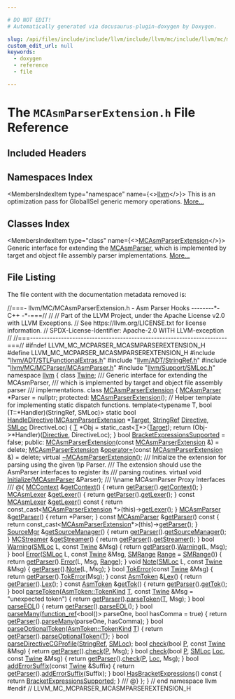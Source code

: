 ```yaml
---

# DO NOT EDIT!
# Automatically generated via docusaurus-plugin-doxygen by Doxygen.

slug: /api/files/include/include/llvm/include/llvm/mc/include/llvm/mc/mcparser/mcasmparserextension-h
custom_edit_url: null
keywords:
  - doxygen
  - reference
  - file

---
```





# The `MCAsmParserExtension.h` File Reference

<DoxygenPage pluginConfig={pluginConfig}>



## Included Headers

<IncludesList>
<IncludesListItem
  filePath="llvm/ADT/STLFunctionalExtras.h"
  permalink="/docs/api/files/include/include/llvm/include/llvm/adt/stlfunctionalextras-h"
  isLocal="true" />
<IncludesListItem
  filePath="llvm/ADT/StringRef.h"
  permalink="/docs/api/files/include/include/llvm/include/llvm/adt/stringref-h"
  isLocal="true" />
<IncludesListItem
  filePath="llvm/MC/MCParser/MCAsmParser.h"
  permalink="/docs/api/files/include/include/llvm/include/llvm/mc/include/llvm/mc/mcparser/mcasmparser-h"
  isLocal="true" />
<IncludesListItem
  filePath="llvm/Support/SMLoc.h"
  permalink="/docs/api/files/include/include/llvm/include/llvm/support/smloc-h"
  isLocal="true" />
</IncludesList>

## Namespaces Index

<MembersIndex>

<MembersIndexItem
  type="namespace"
  name={<><a href="/docs/api/namespaces/llvm">llvm</a></>}>
This is an optimization pass for GlobalISel generic memory operations. <a href="/docs/api/namespaces/llvm/#details">More...</a>
</MembersIndexItem>

</MembersIndex>

## Classes Index

<MembersIndex>

<MembersIndexItem
  type="class"
  name={<><a href="/docs/api/classes/llvm/mcasmparserextension">MCAsmParserExtension</a></>}>
Generic interface for extending the <a href="/docs/api/classes/llvm/mcasmparser">MCAsmParser</a>, which is implemented by target and object file assembly parser implementations. <a href="/docs/api/classes/llvm/mcasmparserextension/#details">More...</a>
</MembersIndexItem>

</MembersIndex>


## File Listing

The file content with the documentation metadata removed is:

<ProgramListing>

<Link id="l00001" /><CodeLine lineNumber="1"><Highlight kind="comment">//===- llvm/MC/MCAsmParserExtension.h - Asm Parser Hooks --------&#42;- C++ -&#42;-===//</Highlight><Highlight kind="normal"></Highlight></CodeLine>
<Link id="l00002" /><CodeLine lineNumber="2"><Highlight kind="normal"></Highlight><Highlight kind="comment">//</Highlight><Highlight kind="normal"></Highlight></CodeLine>
<Link id="l00003" /><CodeLine lineNumber="3"><Highlight kind="normal"></Highlight><Highlight kind="comment">// Part of the LLVM Project, under the Apache License v2.0 with LLVM Exceptions.</Highlight><Highlight kind="normal"></Highlight></CodeLine>
<Link id="l00004" /><CodeLine lineNumber="4"><Highlight kind="normal"></Highlight><Highlight kind="comment">// See https://llvm.org/LICENSE.txt for license information.</Highlight><Highlight kind="normal"></Highlight></CodeLine>
<Link id="l00005" /><CodeLine lineNumber="5"><Highlight kind="normal"></Highlight><Highlight kind="comment">// SPDX-License-Identifier: Apache-2.0 WITH LLVM-exception</Highlight><Highlight kind="normal"></Highlight></CodeLine>
<Link id="l00006" /><CodeLine lineNumber="6"><Highlight kind="normal"></Highlight><Highlight kind="comment">//</Highlight><Highlight kind="normal"></Highlight></CodeLine>
<Link id="l00007" /><CodeLine lineNumber="7"><Highlight kind="normal"></Highlight><Highlight kind="comment">//===----------------------------------------------------------------------===//</Highlight><Highlight kind="normal"></Highlight></CodeLine>
<Link id="l00008" /><CodeLine lineNumber="8"><Highlight kind="normal"></Highlight></CodeLine>
<Link id="l00009" /><CodeLine lineNumber="9"><Highlight kind="normal"></Highlight><Highlight kind="preprocessor">#ifndef LLVM&#95;MC&#95;MCPARSER&#95;MCASMPARSEREXTENSION&#95;H</Highlight><Highlight kind="normal"></Highlight></CodeLine>
<Link id="l00010" /><CodeLine lineNumber="10"><Highlight kind="normal"></Highlight><Highlight kind="preprocessor">#define LLVM&#95;MC&#95;MCPARSER&#95;MCASMPARSEREXTENSION&#95;H</Highlight><Highlight kind="normal"></Highlight></CodeLine>
<Link id="l00011" /><CodeLine lineNumber="11"><Highlight kind="normal"></Highlight></CodeLine>
<Link id="l00012" /><CodeLine lineNumber="12"><Highlight kind="normal"></Highlight><Highlight kind="preprocessor">#include &quot;<a href="/docs/api/files/include/include/llvm/include/llvm/adt/stlfunctionalextras-h">llvm/ADT/STLFunctionalExtras.h</a>&quot;</Highlight><Highlight kind="normal"></Highlight></CodeLine>
<Link id="l00013" /><CodeLine lineNumber="13"><Highlight kind="normal"></Highlight><Highlight kind="preprocessor">#include &quot;<a href="/docs/api/files/include/include/llvm/include/llvm/adt/stringref-h">llvm/ADT/StringRef.h</a>&quot;</Highlight><Highlight kind="normal"></Highlight></CodeLine>
<Link id="l00014" /><CodeLine lineNumber="14"><Highlight kind="normal"></Highlight><Highlight kind="preprocessor">#include &quot;<a href="/docs/api/files/include/include/llvm/include/llvm/mc/include/llvm/mc/mcparser/mcasmparser-h">llvm/MC/MCParser/MCAsmParser.h</a>&quot;</Highlight><Highlight kind="normal"></Highlight></CodeLine>
<Link id="l00015" /><CodeLine lineNumber="15"><Highlight kind="normal"></Highlight><Highlight kind="preprocessor">#include &quot;<a href="/docs/api/files/include/include/llvm/include/llvm/support/smloc-h">llvm/Support/SMLoc.h</a>&quot;</Highlight><Highlight kind="normal"></Highlight></CodeLine>
<Link id="l00016" /><CodeLine lineNumber="16"><Highlight kind="normal"></Highlight></CodeLine>
<Link id="l00017" /><CodeLine lineNumber="17"><Highlight kind="normal"></Highlight><Highlight kind="keyword">namespace </Highlight><Highlight kind="normal"><a href="/docs/api/namespaces/llvm">llvm</a> &#123;</Highlight></CodeLine>
<Link id="l00018" /><CodeLine lineNumber="18"><Highlight kind="normal"></Highlight></CodeLine>
<Link id="l00019" /><CodeLine lineNumber="19"><Highlight kind="normal"></Highlight><Highlight kind="keyword">class </Highlight><Highlight kind="normal"><a href="/docs/api/classes/llvm/twine">Twine</a>;</Highlight></CodeLine>
<Link id="l00020" /><CodeLine lineNumber="20"><Highlight kind="normal"></Highlight><Highlight kind="comment"></Highlight></CodeLine>
<Link id="l00021" /><CodeLine lineNumber="21"><Highlight kind="comment">/// Generic interface for extending the MCAsmParser,</Highlight></CodeLine>
<Link id="l00022" /><CodeLine lineNumber="22"><Highlight kind="comment">/// which is implemented by target and object file assembly parser</Highlight></CodeLine>
<Link id="l00023" /><CodeLine lineNumber="23"><Highlight kind="comment">/// implementations.</Highlight><Highlight kind="normal"></Highlight></CodeLine>
<Link id="l00024" /><CodeLine lineNumber="24" lineLink="/docs/api/classes/llvm/mcasmparserextension"><Highlight kind="normal"></Highlight><Highlight kind="keyword">class </Highlight><Highlight kind="normal"><a href="/docs/api/classes/llvm/mcasmparserextension/#aab3bf5b24dd10d157225bc28bb555f30">MCAsmParserExtension</a> &#123;</Highlight></CodeLine>
<Link id="l00025" /><CodeLine lineNumber="25"><Highlight kind="normal">  <a href="/docs/api/classes/llvm/mcasmparser">MCAsmParser</a> &#42;Parser = </Highlight><Highlight kind="keyword">nullptr</Highlight><Highlight kind="normal">;</Highlight></CodeLine>
<Link id="l00026" /><CodeLine lineNumber="26"><Highlight kind="normal"></Highlight></CodeLine>
<Link id="l00027" /><CodeLine lineNumber="27"><Highlight kind="normal"></Highlight><Highlight kind="keyword">protected</Highlight><Highlight kind="normal">:</Highlight></CodeLine>
<Link id="l00028" /><CodeLine lineNumber="28" lineLink="/docs/api/classes/llvm/mcasmparserextension/#aab3bf5b24dd10d157225bc28bb555f30"><Highlight kind="normal">  <a href="/docs/api/classes/llvm/mcasmparserextension/#aab3bf5b24dd10d157225bc28bb555f30">MCAsmParserExtension</a>();</Highlight></CodeLine>
<Link id="l00029" /><CodeLine lineNumber="29"><Highlight kind="normal"></Highlight></CodeLine>
<Link id="l00030" /><CodeLine lineNumber="30"><Highlight kind="normal">  </Highlight><Highlight kind="comment">// Helper template for implementing static dispatch functions.</Highlight><Highlight kind="normal"></Highlight></CodeLine>
<Link id="l00031" /><CodeLine lineNumber="31"><Highlight kind="normal">  </Highlight><Highlight kind="keyword">template</Highlight><Highlight kind="normal">&lt;</Highlight><Highlight kind="keyword">typename</Highlight><Highlight kind="normal"> T, </Highlight><Highlight kind="keywordtype">bool</Highlight><Highlight kind="normal"> (T::&#42;Handler)(StringRef, SMLoc)&gt;</Highlight></CodeLine>
<Link id="l00032" /><CodeLine lineNumber="32" lineLink="/docs/api/classes/llvm/mcasmparserextension/#a24a2ab7728459aab10f7550b978f7b84"><Highlight kind="normal">  </Highlight><Highlight kind="keyword">static</Highlight><Highlight kind="normal"> </Highlight><Highlight kind="keywordtype">bool</Highlight><Highlight kind="normal"> <a href="/docs/api/classes/llvm/mcasmparserextension/#a24a2ab7728459aab10f7550b978f7b84">HandleDirective</a>(<a href="/docs/api/classes/llvm/mcasmparserextension/#aab3bf5b24dd10d157225bc28bb555f30">MCAsmParserExtension</a> &#42;<a href="/docs/api/classes/llvm/target">Target</a>,</Highlight></CodeLine>
<Link id="l00033" /><CodeLine lineNumber="33"><Highlight kind="normal">                              <a href="/docs/api/classes/llvm/stringref">StringRef</a> <a href="/docs/api/classes/llvm/directive">Directive</a>,</Highlight></CodeLine>
<Link id="l00034" /><CodeLine lineNumber="34"><Highlight kind="normal">                              <a href="/docs/api/classes/llvm/smloc">SMLoc</a> DirectiveLoc) &#123;</Highlight></CodeLine>
<Link id="l00035" /><CodeLine lineNumber="35"><Highlight kind="normal">    <a href="/docs/api/files/lib/lib/target/lib/target/mips/mips16isellowering-cpp/#a0acb682b8260ab1c60b918599864e2e5">T</a> &#42;Obj = </Highlight><Highlight kind="keyword">static&#95;cast&lt;</Highlight><Highlight kind="normal"><a href="/docs/api/files/lib/lib/target/lib/target/mips/mips16isellowering-cpp/#a0acb682b8260ab1c60b918599864e2e5">T</a>&#42;</Highlight><Highlight kind="keyword">&gt;</Highlight><Highlight kind="normal">(<a href="/docs/api/classes/llvm/target">Target</a>);</Highlight></CodeLine>
<Link id="l00036" /><CodeLine lineNumber="36"><Highlight kind="normal">    </Highlight><Highlight kind="keywordflow">return</Highlight><Highlight kind="normal"> (Obj-&gt;&#42;Handler)(<a href="/docs/api/classes/llvm/directive">Directive</a>, DirectiveLoc);</Highlight></CodeLine>
<Link id="l00037" /><CodeLine lineNumber="37"><Highlight kind="normal">  &#125;</Highlight></CodeLine>
<Link id="l00038" /><CodeLine lineNumber="38"><Highlight kind="normal"></Highlight></CodeLine>
<Link id="l00039" /><CodeLine lineNumber="39" lineLink="/docs/api/classes/llvm/mcasmparserextension/#acd467ad40163cfdcb2e73ac13f83d8f2"><Highlight kind="normal">  </Highlight><Highlight kind="keywordtype">bool</Highlight><Highlight kind="normal"> <a href="/docs/api/classes/llvm/mcasmparserextension/#acd467ad40163cfdcb2e73ac13f83d8f2">BracketExpressionsSupported</a> = </Highlight><Highlight kind="keyword">false</Highlight><Highlight kind="normal">;</Highlight></CodeLine>
<Link id="l00040" /><CodeLine lineNumber="40"><Highlight kind="normal"></Highlight></CodeLine>
<Link id="l00041" /><CodeLine lineNumber="41"><Highlight kind="normal"></Highlight><Highlight kind="keyword">public</Highlight><Highlight kind="normal">:</Highlight></CodeLine>
<Link id="l00042" /><CodeLine lineNumber="42" lineLink="/docs/api/classes/llvm/mcasmparserextension/#a5749b82d37aef7341a7ae4e7e8ee4151"><Highlight kind="normal">  <a href="/docs/api/classes/llvm/mcasmparserextension/#a5749b82d37aef7341a7ae4e7e8ee4151">MCAsmParserExtension</a>(</Highlight><Highlight kind="keyword">const</Highlight><Highlight kind="normal"> <a href="/docs/api/classes/llvm/mcasmparserextension/#aab3bf5b24dd10d157225bc28bb555f30">MCAsmParserExtension</a> &amp;) = </Highlight><Highlight kind="keyword">delete</Highlight><Highlight kind="normal">;</Highlight></CodeLine>
<Link id="l00043" /><CodeLine lineNumber="43" lineLink="/docs/api/classes/llvm/mcasmparserextension/#a5059e383d4fa0d92c32172516190251f"><Highlight kind="normal">  <a href="/docs/api/classes/llvm/mcasmparserextension/#aab3bf5b24dd10d157225bc28bb555f30">MCAsmParserExtension</a> &amp;<a href="/docs/api/classes/llvm/mcasmparserextension/#a5059e383d4fa0d92c32172516190251f">operator=</a>(</Highlight><Highlight kind="keyword">const</Highlight><Highlight kind="normal"> <a href="/docs/api/classes/llvm/mcasmparserextension/#aab3bf5b24dd10d157225bc28bb555f30">MCAsmParserExtension</a> &amp;) = </Highlight><Highlight kind="keyword">delete</Highlight><Highlight kind="normal">;</Highlight></CodeLine>
<Link id="l00044" /><CodeLine lineNumber="44" lineLink="/docs/api/classes/llvm/mcasmparserextension/#a363ea7ea65cbb67fe7c57d5aef6ca528"><Highlight kind="normal">  </Highlight><Highlight kind="keyword">virtual</Highlight><Highlight kind="normal"> <a href="/docs/api/classes/llvm/mcasmparserextension/#a363ea7ea65cbb67fe7c57d5aef6ca528">~MCAsmParserExtension</a>();</Highlight></CodeLine>
<Link id="l00045" /><CodeLine lineNumber="45"><Highlight kind="normal"></Highlight><Highlight kind="comment"></Highlight></CodeLine>
<Link id="l00046" /><CodeLine lineNumber="46"><Highlight kind="comment">  /// Initialize the extension for parsing using the given \\p Parser.</Highlight></CodeLine>
<Link id="l00047" /><CodeLine lineNumber="47"><Highlight kind="comment">  /// The extension should use the AsmParser interfaces to register its</Highlight></CodeLine>
<Link id="l00048" /><CodeLine lineNumber="48"><Highlight kind="comment">  /// parsing routines.</Highlight><Highlight kind="normal"></Highlight></CodeLine>
<Link id="l00049" /><CodeLine lineNumber="49"><Highlight kind="normal">  </Highlight><Highlight kind="keyword">virtual</Highlight><Highlight kind="normal"> </Highlight><Highlight kind="keywordtype">void</Highlight><Highlight kind="normal"> <a href="/docs/api/classes/llvm/mcasmparserextension/#a77a335167c72ea8bc771501825f81696">Initialize</a>(<a href="/docs/api/classes/llvm/mcasmparser">MCAsmParser</a> &amp;Parser);</Highlight></CodeLine>
<Link id="l00050" /><CodeLine lineNumber="50"><Highlight kind="normal"></Highlight><Highlight kind="comment"></Highlight></CodeLine>
<Link id="l00051" /><CodeLine lineNumber="51"><Highlight kind="comment">  /// \\name MCAsmParser Proxy Interfaces</Highlight></CodeLine>
<Link id="l00052" /><CodeLine lineNumber="52"><Highlight kind="comment">  /// @&#123;</Highlight><Highlight kind="normal"></Highlight></CodeLine>
<Link id="l00053" /><CodeLine lineNumber="53"><Highlight kind="normal"></Highlight></CodeLine>
<Link id="l00054" /><CodeLine lineNumber="54" lineLink="/docs/api/classes/llvm/mcasmparserextension/#aa7399d73f97fdf5bcf6b19f760264848"><Highlight kind="normal">  <a href="/docs/api/classes/llvm/mccontext">MCContext</a> &amp;<a href="/docs/api/classes/llvm/mcasmparserextension/#aa7399d73f97fdf5bcf6b19f760264848">getContext</a>() &#123; </Highlight><Highlight kind="keywordflow">return</Highlight><Highlight kind="normal"> <a href="/docs/api/classes/llvm/mcasmparserextension/#aef625855ca29806691daef93804afba0">getParser</a>().<a href="/docs/api/classes/llvm/mcasmparser/#af5501a0543911b575ec50e456ee228ae">getContext</a>(); &#125;</Highlight></CodeLine>
<Link id="l00055" /><CodeLine lineNumber="55"><Highlight kind="normal"></Highlight></CodeLine>
<Link id="l00056" /><CodeLine lineNumber="56" lineLink="/docs/api/classes/llvm/mcasmparserextension/#afba734fed57c0c0343c2f8e096ce3c16"><Highlight kind="normal">  <a href="/docs/api/classes/llvm/mcasmlexer">MCAsmLexer</a> &amp;<a href="/docs/api/classes/llvm/mcasmparserextension/#afba734fed57c0c0343c2f8e096ce3c16">getLexer</a>() &#123; </Highlight><Highlight kind="keywordflow">return</Highlight><Highlight kind="normal"> <a href="/docs/api/classes/llvm/mcasmparserextension/#aef625855ca29806691daef93804afba0">getParser</a>().<a href="/docs/api/classes/llvm/mcasmparser/#aa4e7ba9b1dd10c4262ff498f9a7dd397">getLexer</a>(); &#125;</Highlight></CodeLine>
<Link id="l00057" /><CodeLine lineNumber="57" lineLink="/docs/api/classes/llvm/mcasmparserextension/#ade8ad9021352cffa418d68cdaffb3629"><Highlight kind="normal">  </Highlight><Highlight kind="keyword">const</Highlight><Highlight kind="normal"> <a href="/docs/api/classes/llvm/mcasmlexer">MCAsmLexer</a> &amp;<a href="/docs/api/classes/llvm/mcasmparserextension/#ade8ad9021352cffa418d68cdaffb3629">getLexer</a>()</Highlight><Highlight kind="keyword"> const </Highlight><Highlight kind="normal">&#123;</Highlight></CodeLine>
<Link id="l00058" /><CodeLine lineNumber="58"><Highlight kind="normal">    </Highlight><Highlight kind="keywordflow">return</Highlight><Highlight kind="normal"> </Highlight><Highlight kind="keyword">const&#95;cast&lt;</Highlight><Highlight kind="normal"><a href="/docs/api/classes/llvm/mcasmparserextension/#aab3bf5b24dd10d157225bc28bb555f30">MCAsmParserExtension</a> &#42;</Highlight><Highlight kind="keyword">&gt;</Highlight><Highlight kind="normal">(</Highlight><Highlight kind="keyword">this</Highlight><Highlight kind="normal">)-&gt;<a href="/docs/api/classes/llvm/mcasmparserextension/#afba734fed57c0c0343c2f8e096ce3c16">getLexer</a>();</Highlight></CodeLine>
<Link id="l00059" /><CodeLine lineNumber="59"><Highlight kind="normal">  &#125;</Highlight></CodeLine>
<Link id="l00060" /><CodeLine lineNumber="60"><Highlight kind="normal"></Highlight></CodeLine>
<Link id="l00061" /><CodeLine lineNumber="61" lineLink="/docs/api/classes/llvm/mcasmparserextension/#aef625855ca29806691daef93804afba0"><Highlight kind="normal">  <a href="/docs/api/classes/llvm/mcasmparser">MCAsmParser</a> &amp;<a href="/docs/api/classes/llvm/mcasmparserextension/#aef625855ca29806691daef93804afba0">getParser</a>() &#123; </Highlight><Highlight kind="keywordflow">return</Highlight><Highlight kind="normal"> &#42;Parser; &#125;</Highlight></CodeLine>
<Link id="l00062" /><CodeLine lineNumber="62" lineLink="/docs/api/classes/llvm/mcasmparserextension/#a08025f4809a46aef04a7cb9763f95870"><Highlight kind="normal">  </Highlight><Highlight kind="keyword">const</Highlight><Highlight kind="normal"> <a href="/docs/api/classes/llvm/mcasmparser">MCAsmParser</a> &amp;<a href="/docs/api/classes/llvm/mcasmparserextension/#a08025f4809a46aef04a7cb9763f95870">getParser</a>()</Highlight><Highlight kind="keyword"> const </Highlight><Highlight kind="normal">&#123;</Highlight></CodeLine>
<Link id="l00063" /><CodeLine lineNumber="63"><Highlight kind="normal">    </Highlight><Highlight kind="keywordflow">return</Highlight><Highlight kind="normal"> </Highlight><Highlight kind="keyword">const&#95;cast&lt;</Highlight><Highlight kind="normal"><a href="/docs/api/classes/llvm/mcasmparserextension/#aab3bf5b24dd10d157225bc28bb555f30">MCAsmParserExtension</a>&#42;</Highlight><Highlight kind="keyword">&gt;</Highlight><Highlight kind="normal">(</Highlight><Highlight kind="keyword">this</Highlight><Highlight kind="normal">)-&gt;<a href="/docs/api/classes/llvm/mcasmparserextension/#aef625855ca29806691daef93804afba0">getParser</a>();</Highlight></CodeLine>
<Link id="l00064" /><CodeLine lineNumber="64"><Highlight kind="normal">  &#125;</Highlight></CodeLine>
<Link id="l00065" /><CodeLine lineNumber="65"><Highlight kind="normal"></Highlight></CodeLine>
<Link id="l00066" /><CodeLine lineNumber="66" lineLink="/docs/api/classes/llvm/mcasmparserextension/#a0401ba9b53470dbdefa8e78d8b344e5d"><Highlight kind="normal">  <a href="/docs/api/classes/llvm/sourcemgr">SourceMgr</a> &amp;<a href="/docs/api/classes/llvm/mcasmparserextension/#a0401ba9b53470dbdefa8e78d8b344e5d">getSourceManager</a>() &#123; </Highlight><Highlight kind="keywordflow">return</Highlight><Highlight kind="normal"> <a href="/docs/api/classes/llvm/mcasmparserextension/#aef625855ca29806691daef93804afba0">getParser</a>().<a href="/docs/api/classes/llvm/mcasmparser/#a592091f24541a576ac6294b097a4061d">getSourceManager</a>(); &#125;</Highlight></CodeLine>
<Link id="l00067" /><CodeLine lineNumber="67" lineLink="/docs/api/classes/llvm/mcasmparserextension/#ad4802c6230c2d4e9ddf64155b05344a9"><Highlight kind="normal">  <a href="/docs/api/classes/llvm/mcstreamer">MCStreamer</a> &amp;<a href="/docs/api/classes/llvm/mcasmparserextension/#ad4802c6230c2d4e9ddf64155b05344a9">getStreamer</a>() &#123; </Highlight><Highlight kind="keywordflow">return</Highlight><Highlight kind="normal"> <a href="/docs/api/classes/llvm/mcasmparserextension/#aef625855ca29806691daef93804afba0">getParser</a>().<a href="/docs/api/classes/llvm/mcasmparser/#a40ca835fddf3ca47f6b9a7bd43d929f0">getStreamer</a>(); &#125;</Highlight></CodeLine>
<Link id="l00068" /><CodeLine lineNumber="68"><Highlight kind="normal"></Highlight></CodeLine>
<Link id="l00069" /><CodeLine lineNumber="69" lineLink="/docs/api/classes/llvm/mcasmparserextension/#a693fb5fe74d5bc374102bba3a1dc6431"><Highlight kind="normal">  </Highlight><Highlight kind="keywordtype">bool</Highlight><Highlight kind="normal"> <a href="/docs/api/classes/llvm/mcasmparserextension/#a693fb5fe74d5bc374102bba3a1dc6431">Warning</a>(<a href="/docs/api/classes/llvm/smloc">SMLoc</a> L, </Highlight><Highlight kind="keyword">const</Highlight><Highlight kind="normal"> <a href="/docs/api/classes/llvm/twine">Twine</a> &amp;Msg) &#123;</Highlight></CodeLine>
<Link id="l00070" /><CodeLine lineNumber="70"><Highlight kind="normal">    </Highlight><Highlight kind="keywordflow">return</Highlight><Highlight kind="normal"> <a href="/docs/api/classes/llvm/mcasmparserextension/#aef625855ca29806691daef93804afba0">getParser</a>().<a href="/docs/api/classes/llvm/mcasmparser/#ab0573f4b31f141fba5ffffe9b0a53688">Warning</a>(L, Msg);</Highlight></CodeLine>
<Link id="l00071" /><CodeLine lineNumber="71"><Highlight kind="normal">  &#125;</Highlight></CodeLine>
<Link id="l00072" /><CodeLine lineNumber="72"><Highlight kind="normal"></Highlight></CodeLine>
<Link id="l00073" /><CodeLine lineNumber="73" lineLink="/docs/api/classes/llvm/mcasmparserextension/#ab34712e7b8a90ef1894fd6a3b483179f"><Highlight kind="normal">  </Highlight><Highlight kind="keywordtype">bool</Highlight><Highlight kind="normal"> <a href="/docs/api/classes/llvm/mcasmparserextension/#ab34712e7b8a90ef1894fd6a3b483179f">Error</a>(<a href="/docs/api/classes/llvm/smloc">SMLoc</a> L, </Highlight><Highlight kind="keyword">const</Highlight><Highlight kind="normal"> <a href="/docs/api/classes/llvm/twine">Twine</a> &amp;Msg, <a href="/docs/api/classes/llvm/smrange">SMRange</a> <a href="/docs/api/files/lib/lib/target/lib/target/nvptx/nvvmintrrange-cpp/#a34bd74317e3f04bfc4318c2d1a470877">Range</a> = <a href="/docs/api/classes/llvm/smrange">SMRange</a>()) &#123;</Highlight></CodeLine>
<Link id="l00074" /><CodeLine lineNumber="74"><Highlight kind="normal">    </Highlight><Highlight kind="keywordflow">return</Highlight><Highlight kind="normal"> <a href="/docs/api/classes/llvm/mcasmparserextension/#aef625855ca29806691daef93804afba0">getParser</a>().<a href="/docs/api/classes/llvm/mcasmparser/#afe58695435b93e0599ed2f77e877a0aa">Error</a>(L, Msg, <a href="/docs/api/files/lib/lib/target/lib/target/nvptx/nvvmintrrange-cpp/#a34bd74317e3f04bfc4318c2d1a470877">Range</a>);</Highlight></CodeLine>
<Link id="l00075" /><CodeLine lineNumber="75"><Highlight kind="normal">  &#125;</Highlight></CodeLine>
<Link id="l00076" /><CodeLine lineNumber="76"><Highlight kind="normal"></Highlight></CodeLine>
<Link id="l00077" /><CodeLine lineNumber="77" lineLink="/docs/api/classes/llvm/mcasmparserextension/#aa825e0d4496e84cdd4b6d8efac571952"><Highlight kind="normal">  </Highlight><Highlight kind="keywordtype">void</Highlight><Highlight kind="normal"> <a href="/docs/api/classes/llvm/mcasmparserextension/#aa825e0d4496e84cdd4b6d8efac571952">Note</a>(<a href="/docs/api/classes/llvm/smloc">SMLoc</a> L, </Highlight><Highlight kind="keyword">const</Highlight><Highlight kind="normal"> <a href="/docs/api/classes/llvm/twine">Twine</a> &amp;Msg) &#123;</Highlight></CodeLine>
<Link id="l00078" /><CodeLine lineNumber="78"><Highlight kind="normal">    <a href="/docs/api/classes/llvm/mcasmparserextension/#aef625855ca29806691daef93804afba0">getParser</a>().<a href="/docs/api/classes/llvm/mcasmparser/#a51860cb8160776d84628d48f53e26a62">Note</a>(L, Msg);</Highlight></CodeLine>
<Link id="l00079" /><CodeLine lineNumber="79"><Highlight kind="normal">  &#125;</Highlight></CodeLine>
<Link id="l00080" /><CodeLine lineNumber="80"><Highlight kind="normal"></Highlight></CodeLine>
<Link id="l00081" /><CodeLine lineNumber="81" lineLink="/docs/api/classes/llvm/mcasmparserextension/#a939005612707a0dd8c6cee10d302748f"><Highlight kind="normal">  </Highlight><Highlight kind="keywordtype">bool</Highlight><Highlight kind="normal"> <a href="/docs/api/classes/llvm/mcasmparserextension/#a939005612707a0dd8c6cee10d302748f">TokError</a>(</Highlight><Highlight kind="keyword">const</Highlight><Highlight kind="normal"> <a href="/docs/api/classes/llvm/twine">Twine</a> &amp;Msg) &#123;</Highlight></CodeLine>
<Link id="l00082" /><CodeLine lineNumber="82"><Highlight kind="normal">    </Highlight><Highlight kind="keywordflow">return</Highlight><Highlight kind="normal"> <a href="/docs/api/classes/llvm/mcasmparserextension/#aef625855ca29806691daef93804afba0">getParser</a>().<a href="/docs/api/classes/llvm/mcasmparser/#aca3b32b0f673fcda41b604540f49a4f9">TokError</a>(Msg);</Highlight></CodeLine>
<Link id="l00083" /><CodeLine lineNumber="83"><Highlight kind="normal">  &#125;</Highlight></CodeLine>
<Link id="l00084" /><CodeLine lineNumber="84"><Highlight kind="normal"></Highlight></CodeLine>
<Link id="l00085" /><CodeLine lineNumber="85" lineLink="/docs/api/classes/llvm/mcasmparserextension/#a38ed901577d3ad8c434939bb49fbf342"><Highlight kind="normal">  </Highlight><Highlight kind="keyword">const</Highlight><Highlight kind="normal"> <a href="/docs/api/classes/llvm/asmtoken">AsmToken</a> &amp;<a href="/docs/api/classes/llvm/mcasmparserextension/#a38ed901577d3ad8c434939bb49fbf342">Lex</a>() &#123; </Highlight><Highlight kind="keywordflow">return</Highlight><Highlight kind="normal"> <a href="/docs/api/classes/llvm/mcasmparserextension/#aef625855ca29806691daef93804afba0">getParser</a>().<a href="/docs/api/classes/llvm/mcasmparser/#a922370d34654382dd4ff2b8a1a9c50d6">Lex</a>(); &#125;</Highlight></CodeLine>
<Link id="l00086" /><CodeLine lineNumber="86" lineLink="/docs/api/classes/llvm/mcasmparserextension/#a4235d087dc899291be41be9db4d811a9"><Highlight kind="normal">  </Highlight><Highlight kind="keyword">const</Highlight><Highlight kind="normal"> <a href="/docs/api/classes/llvm/asmtoken">AsmToken</a> &amp;<a href="/docs/api/classes/llvm/mcasmparserextension/#a4235d087dc899291be41be9db4d811a9">getTok</a>() &#123; </Highlight><Highlight kind="keywordflow">return</Highlight><Highlight kind="normal"> <a href="/docs/api/classes/llvm/mcasmparserextension/#aef625855ca29806691daef93804afba0">getParser</a>().<a href="/docs/api/classes/llvm/mcasmparser/#a607ccd51956df621f1f5ea07c5d3b2c6">getTok</a>(); &#125;</Highlight></CodeLine>
<Link id="l00087" /><CodeLine lineNumber="87" lineLink="/docs/api/classes/llvm/mcasmparserextension/#a554ce8cd5542f0ad063a7b0b1b68a140"><Highlight kind="normal">  </Highlight><Highlight kind="keywordtype">bool</Highlight><Highlight kind="normal"> <a href="/docs/api/classes/llvm/mcasmparserextension/#a554ce8cd5542f0ad063a7b0b1b68a140">parseToken</a>(<a href="/docs/api/classes/llvm/asmtoken/#ab4316e41520ea53f789582c25bbec039">AsmToken::TokenKind</a> <a href="/docs/api/files/lib/lib/target/lib/target/mips/mips16isellowering-cpp/#a0acb682b8260ab1c60b918599864e2e5">T</a>,</Highlight></CodeLine>
<Link id="l00088" /><CodeLine lineNumber="88"><Highlight kind="normal">                  </Highlight><Highlight kind="keyword">const</Highlight><Highlight kind="normal"> <a href="/docs/api/classes/llvm/twine">Twine</a> &amp;Msg = </Highlight><Highlight kind="stringliteral">&quot;unexpected token&quot;</Highlight><Highlight kind="normal">) &#123;</Highlight></CodeLine>
<Link id="l00089" /><CodeLine lineNumber="89"><Highlight kind="normal">    </Highlight><Highlight kind="keywordflow">return</Highlight><Highlight kind="normal"> <a href="/docs/api/classes/llvm/mcasmparserextension/#aef625855ca29806691daef93804afba0">getParser</a>().<a href="/docs/api/classes/llvm/mcasmparser/#a137818cb489ba17770a17ee9eb6f269e">parseToken</a>(<a href="/docs/api/files/lib/lib/target/lib/target/mips/mips16isellowering-cpp/#a0acb682b8260ab1c60b918599864e2e5">T</a>, Msg);</Highlight></CodeLine>
<Link id="l00090" /><CodeLine lineNumber="90"><Highlight kind="normal">  &#125;</Highlight></CodeLine>
<Link id="l00091" /><CodeLine lineNumber="91" lineLink="/docs/api/classes/llvm/mcasmparserextension/#a2c0ffc86a3d3e895b526e036cf1aa4d3"><Highlight kind="normal">  </Highlight><Highlight kind="keywordtype">bool</Highlight><Highlight kind="normal"> <a href="/docs/api/classes/llvm/mcasmparserextension/#a2c0ffc86a3d3e895b526e036cf1aa4d3">parseEOL</a>() &#123; </Highlight><Highlight kind="keywordflow">return</Highlight><Highlight kind="normal"> <a href="/docs/api/classes/llvm/mcasmparserextension/#aef625855ca29806691daef93804afba0">getParser</a>().<a href="/docs/api/classes/llvm/mcasmparser/#a7b442abcc8f942ce12304975367e1fa2">parseEOL</a>(); &#125;</Highlight></CodeLine>
<Link id="l00092" /><CodeLine lineNumber="92"><Highlight kind="normal"></Highlight></CodeLine>
<Link id="l00093" /><CodeLine lineNumber="93" lineLink="/docs/api/classes/llvm/mcasmparserextension/#a5114033053c722506e59e9899a62afe3"><Highlight kind="normal">  </Highlight><Highlight kind="keywordtype">bool</Highlight><Highlight kind="normal"> <a href="/docs/api/classes/llvm/mcasmparserextension/#a5114033053c722506e59e9899a62afe3">parseMany</a>(<a href="/docs/api/classes/llvm/function-ref">function&#95;ref</a>&lt;</Highlight><Highlight kind="keywordtype">bool</Highlight><Highlight kind="normal">()&gt; parseOne, </Highlight><Highlight kind="keywordtype">bool</Highlight><Highlight kind="normal"> hasComma = </Highlight><Highlight kind="keyword">true</Highlight><Highlight kind="normal">) &#123;</Highlight></CodeLine>
<Link id="l00094" /><CodeLine lineNumber="94"><Highlight kind="normal">    </Highlight><Highlight kind="keywordflow">return</Highlight><Highlight kind="normal"> <a href="/docs/api/classes/llvm/mcasmparserextension/#aef625855ca29806691daef93804afba0">getParser</a>().<a href="/docs/api/classes/llvm/mcasmparser/#a0796f036e832b4b5e10f6e31e77ca7c8">parseMany</a>(parseOne, hasComma);</Highlight></CodeLine>
<Link id="l00095" /><CodeLine lineNumber="95"><Highlight kind="normal">  &#125;</Highlight></CodeLine>
<Link id="l00096" /><CodeLine lineNumber="96"><Highlight kind="normal"></Highlight></CodeLine>
<Link id="l00097" /><CodeLine lineNumber="97" lineLink="/docs/api/classes/llvm/mcasmparserextension/#a0f14a9468b4224a3f7ab96eaef0b99ca"><Highlight kind="normal">  </Highlight><Highlight kind="keywordtype">bool</Highlight><Highlight kind="normal"> <a href="/docs/api/classes/llvm/mcasmparserextension/#a0f14a9468b4224a3f7ab96eaef0b99ca">parseOptionalToken</a>(<a href="/docs/api/classes/llvm/asmtoken/#ab4316e41520ea53f789582c25bbec039">AsmToken::TokenKind</a> <a href="/docs/api/files/lib/lib/target/lib/target/mips/mips16isellowering-cpp/#a0acb682b8260ab1c60b918599864e2e5">T</a>) &#123;</Highlight></CodeLine>
<Link id="l00098" /><CodeLine lineNumber="98"><Highlight kind="normal">    </Highlight><Highlight kind="keywordflow">return</Highlight><Highlight kind="normal"> <a href="/docs/api/classes/llvm/mcasmparserextension/#aef625855ca29806691daef93804afba0">getParser</a>().<a href="/docs/api/classes/llvm/mcasmparser/#a7fe5bbdb7d87187478d77f3a1d5a2a93">parseOptionalToken</a>(<a href="/docs/api/files/lib/lib/target/lib/target/mips/mips16isellowering-cpp/#a0acb682b8260ab1c60b918599864e2e5">T</a>);</Highlight></CodeLine>
<Link id="l00099" /><CodeLine lineNumber="99"><Highlight kind="normal">  &#125;</Highlight></CodeLine>
<Link id="l00100" /><CodeLine lineNumber="100"><Highlight kind="normal"></Highlight></CodeLine>
<Link id="l00101" /><CodeLine lineNumber="101"><Highlight kind="normal">  </Highlight><Highlight kind="keywordtype">bool</Highlight><Highlight kind="normal"> <a href="/docs/api/classes/llvm/mcasmparserextension/#acb5fd683cbbfb19a2e0d78ee46bb283c">parseDirectiveCGProfile</a>(<a href="/docs/api/classes/llvm/stringref">StringRef</a>, <a href="/docs/api/classes/llvm/smloc">SMLoc</a>);</Highlight></CodeLine>
<Link id="l00102" /><CodeLine lineNumber="102"><Highlight kind="normal"></Highlight></CodeLine>
<Link id="l00103" /><CodeLine lineNumber="103" lineLink="/docs/api/classes/llvm/mcasmparserextension/#a9996e014bb8433cf33e137f0a3f21194"><Highlight kind="normal">  </Highlight><Highlight kind="keywordtype">bool</Highlight><Highlight kind="normal"> <a href="/docs/api/classes/llvm/mcasmparserextension/#a9996e014bb8433cf33e137f0a3f21194">check</a>(</Highlight><Highlight kind="keywordtype">bool</Highlight><Highlight kind="normal"> <a href="/docs/api/files/lib/lib/option/option-cpp/#a04665169063c8ca1f2ea96c27fc7c2b2">P</a>, </Highlight><Highlight kind="keyword">const</Highlight><Highlight kind="normal"> <a href="/docs/api/classes/llvm/twine">Twine</a> &amp;Msg) &#123;</Highlight></CodeLine>
<Link id="l00104" /><CodeLine lineNumber="104"><Highlight kind="normal">    </Highlight><Highlight kind="keywordflow">return</Highlight><Highlight kind="normal"> <a href="/docs/api/classes/llvm/mcasmparserextension/#aef625855ca29806691daef93804afba0">getParser</a>().<a href="/docs/api/classes/llvm/mcasmparser/#a3030316a1ebebb07ea5bfef630daa790">check</a>(<a href="/docs/api/files/lib/lib/option/option-cpp/#a04665169063c8ca1f2ea96c27fc7c2b2">P</a>, Msg);</Highlight></CodeLine>
<Link id="l00105" /><CodeLine lineNumber="105"><Highlight kind="normal">  &#125;</Highlight></CodeLine>
<Link id="l00106" /><CodeLine lineNumber="106"><Highlight kind="normal"></Highlight></CodeLine>
<Link id="l00107" /><CodeLine lineNumber="107" lineLink="/docs/api/classes/llvm/mcasmparserextension/#ac5cfb11304bab346d56939a2de5f97bd"><Highlight kind="normal">  </Highlight><Highlight kind="keywordtype">bool</Highlight><Highlight kind="normal"> <a href="/docs/api/classes/llvm/mcasmparserextension/#ac5cfb11304bab346d56939a2de5f97bd">check</a>(</Highlight><Highlight kind="keywordtype">bool</Highlight><Highlight kind="normal"> <a href="/docs/api/files/lib/lib/option/option-cpp/#a04665169063c8ca1f2ea96c27fc7c2b2">P</a>, <a href="/docs/api/classes/llvm/smloc">SMLoc</a> <a href="/docs/api/namespaces/llvm/loc">Loc</a>, </Highlight><Highlight kind="keyword">const</Highlight><Highlight kind="normal"> <a href="/docs/api/classes/llvm/twine">Twine</a> &amp;Msg) &#123;</Highlight></CodeLine>
<Link id="l00108" /><CodeLine lineNumber="108"><Highlight kind="normal">    </Highlight><Highlight kind="keywordflow">return</Highlight><Highlight kind="normal"> <a href="/docs/api/classes/llvm/mcasmparserextension/#aef625855ca29806691daef93804afba0">getParser</a>().<a href="/docs/api/classes/llvm/mcasmparser/#a3030316a1ebebb07ea5bfef630daa790">check</a>(<a href="/docs/api/files/lib/lib/option/option-cpp/#a04665169063c8ca1f2ea96c27fc7c2b2">P</a>, <a href="/docs/api/namespaces/llvm/loc">Loc</a>, Msg);</Highlight></CodeLine>
<Link id="l00109" /><CodeLine lineNumber="109"><Highlight kind="normal">  &#125;</Highlight></CodeLine>
<Link id="l00110" /><CodeLine lineNumber="110"><Highlight kind="normal"></Highlight></CodeLine>
<Link id="l00111" /><CodeLine lineNumber="111" lineLink="/docs/api/classes/llvm/mcasmparserextension/#a3fa87f63e16161bde91f88f7d4484c8a"><Highlight kind="normal">  </Highlight><Highlight kind="keywordtype">bool</Highlight><Highlight kind="normal"> <a href="/docs/api/classes/llvm/mcasmparserextension/#a3fa87f63e16161bde91f88f7d4484c8a">addErrorSuffix</a>(</Highlight><Highlight kind="keyword">const</Highlight><Highlight kind="normal"> <a href="/docs/api/classes/llvm/twine">Twine</a> &amp;Suffix) &#123;</Highlight></CodeLine>
<Link id="l00112" /><CodeLine lineNumber="112"><Highlight kind="normal">    </Highlight><Highlight kind="keywordflow">return</Highlight><Highlight kind="normal"> <a href="/docs/api/classes/llvm/mcasmparserextension/#aef625855ca29806691daef93804afba0">getParser</a>().<a href="/docs/api/classes/llvm/mcasmparser/#a189e6cc46ddc7ca69bddd7f1a757a736">addErrorSuffix</a>(Suffix);</Highlight></CodeLine>
<Link id="l00113" /><CodeLine lineNumber="113"><Highlight kind="normal">  &#125;</Highlight></CodeLine>
<Link id="l00114" /><CodeLine lineNumber="114"><Highlight kind="normal"></Highlight></CodeLine>
<Link id="l00115" /><CodeLine lineNumber="115" lineLink="/docs/api/classes/llvm/mcasmparserextension/#a8771efbc816a4af82693422a26972d5f"><Highlight kind="normal">  </Highlight><Highlight kind="keywordtype">bool</Highlight><Highlight kind="normal"> <a href="/docs/api/classes/llvm/mcasmparserextension/#a8771efbc816a4af82693422a26972d5f">HasBracketExpressions</a>()</Highlight><Highlight kind="keyword"> const </Highlight><Highlight kind="normal">&#123; </Highlight><Highlight kind="keywordflow">return</Highlight><Highlight kind="normal"> <a href="/docs/api/classes/llvm/mcasmparserextension/#acd467ad40163cfdcb2e73ac13f83d8f2">BracketExpressionsSupported</a>; &#125;</Highlight></CodeLine>
<Link id="l00116" /><CodeLine lineNumber="116"><Highlight kind="normal"></Highlight><Highlight kind="comment"></Highlight></CodeLine>
<Link id="l00117" /><CodeLine lineNumber="117"><Highlight kind="comment">  /// @&#125;</Highlight><Highlight kind="normal"></Highlight></CodeLine>
<Link id="l00118" /><CodeLine lineNumber="118"><Highlight kind="normal">&#125;;</Highlight></CodeLine>
<Link id="l00119" /><CodeLine lineNumber="119"><Highlight kind="normal"></Highlight></CodeLine>
<Link id="l00120" /><CodeLine lineNumber="120"><Highlight kind="normal">&#125; </Highlight><Highlight kind="comment">// end namespace llvm</Highlight><Highlight kind="normal"></Highlight></CodeLine>
<Link id="l00121" /><CodeLine lineNumber="121"><Highlight kind="normal"></Highlight></CodeLine>
<Link id="l00122" /><CodeLine lineNumber="122"><Highlight kind="normal"></Highlight><Highlight kind="preprocessor">#endif </Highlight><Highlight kind="comment">// LLVM&#95;MC&#95;MCPARSER&#95;MCASMPARSEREXTENSION&#95;H</Highlight><Highlight kind="normal"></Highlight></CodeLine>

</ProgramListing>

</DoxygenPage>
